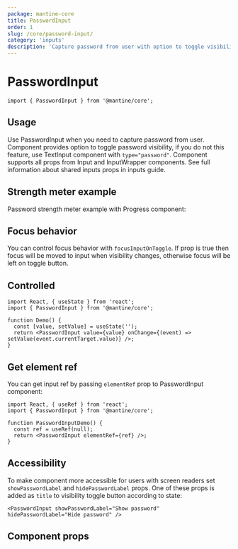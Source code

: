 ```yaml
---
package: mantine-core
title: PasswordInput
order: 1
slug: /core/password-input/
category: 'inputs'
description: 'Capture password from user with option to toggle visibility'
---
```



# PasswordInput

<PageHeader
  source="mantine-core/src/PasswordInput/PasswordInput.tsx"
  docs="core/PasswordInput.mdx"
  package="@mantine/core"
/>

```tsx
import { PasswordInput } from '@mantine/core';
```

## Usage

Use PasswordInput when you need to capture password from user.
Component provides option to toggle password visibility, if you do not this feature, use <GatsbyLink to="/core/text-input/">TextInput</GatsbyLink> component with `type="password"`.
Component supports all props from <GatsbyLink to="/core/input/">Input</GatsbyLink> and <GatsbyLink to="/core/input-wrapper/">InputWrapper</GatsbyLink> components.
See full information about shared inputs props in <GatsbyLink to="/guides/inputs/">inputs guide</GatsbyLink>.

<PasswordInputConfigurator />

## Strength meter example

Password strength meter example with <GatsbyLink to="/core/progress/">Progress</GatsbyLink> component:

<PasswordInputStrengthDemo />

## Focus behavior

You can control focus behavior with `focusInputOnToggle`.
If prop is true then focus will be moved to input when visibility changes, otherwise focus will be left on toggle button.

<PasswordFocusDemo />

## Controlled

```tsx
import React, { useState } from 'react';
import { PasswordInput } from '@mantine/core';

function Demo() {
  const [value, setValue] = useState('');
  return <PasswordInput value={value} onChange={(event) => setValue(event.currentTarget.value)} />;
}
```

## Get element ref

You can get input ref by passing `elementRef` prop to PasswordInput component:

```tsx
import React, { useRef } from 'react';
import { PasswordInput } from '@mantine/core';

function PasswordInputDemo() {
  const ref = useRef(null);
  return <PasswordInput elementRef={ref} />;
}
```

## Accessibility

To make component more accessible for users with screen readers set `showPasswordLabel` and `hidePasswordLabel`
props. One of these props is added as `title` to visibility toggle button according to state:

```tsx
<PasswordInput showPasswordLabel="Show password" hidePasswordLabel="Hide password" />
```

## Component props

<PropsTable component="PasswordInput" />
